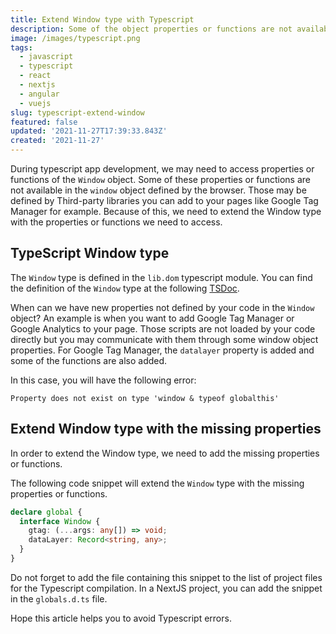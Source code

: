 ```yaml
---
title: Extend Window type with Typescript
description: Some of the object properties or functions are not available in the Typescript Window type. Let see a way to extend the Window type with the missing properties.
image: /images/typescript.png
tags:
  - javascript
  - typescript
  - react
  - nextjs
  - angular
  - vuejs
slug: typescript-extend-window
featured: false
updated: '2021-11-27T17:39:33.843Z'
created: '2021-11-27'
---
```


During typescript app development, we may need to access properties or functions of the `Window` object. Some of these properties or functions are not available in the `window` object defined by the browser. Those may be defined by Third-party libraries you can add to your pages like Google Tag Manager for example. Because of this, we need to extend the Window type with the properties or functions we need to access.

## TypeScript Window type

The `Window` type is defined in the `lib.dom` typescript module. You can find the definition of the `Window` type at the following [TSDoc](https://microsoft.github.io/PowerBI-JavaScript/interfaces/_node_modules_typedoc_node_modules_typescript_lib_lib_dom_d_.window.html).

When can we have new properties not defined by your code in the `Window` object? An example is when you want to add Google Tag Manager or Google Analytics to your page. Those scripts are not loaded by your code directly but you may communicate with them through some window object properties. For Google Tag Manager, the `datalayer` property is added and some of the functions are also added.

In this case, you will have the following error:

```
Property does not exist on type 'window & typeof globalthis'
```

## Extend Window type with the missing properties

In order to extend the Window type, we need to add the missing properties or functions.

The following code snippet will extend the `Window` type with the missing properties or functions.

```typescript
declare global {
  interface Window {
    gtag: (...args: any[]) => void;
    dataLayer: Record<string, any>;
  }
}
```

Do not forget to add the file containing this snippet to the list of project files for the Typescript compilation. In a NextJS project, you can add the snippet in the `globals.d.ts` file.

Hope this article helps you to avoid Typescript errors.
